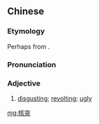 ==Chinese==
{{zh-forms|alt=鶻突}}

===Etymology===
Perhaps from {{zh-l|鶻突|unclear; indistinct}}.

===Pronunciation===
{{zh-pron
|c=wat6 dat6
|cat=a
}}

===Adjective===
{{zh-adj}}

# {{lb|zh|Cantonese}} [[disgusting]]; [[revolting]]; [[ugly]]

[[mg:核突]]